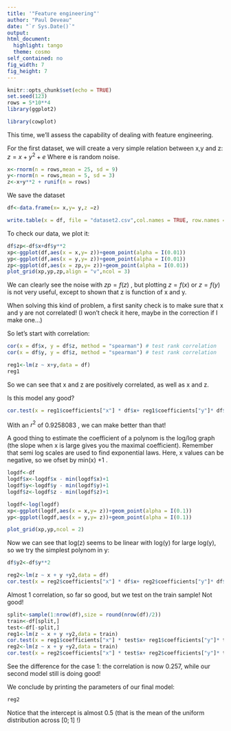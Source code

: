 ```yaml
---
title: '"Feature engineering"'
author: "Paul Deveau"
date: "`r Sys.Date()`"
output: 
html_document:
  highlight: tango
  theme: cosmo
self_contained: no
fig_width: 7
fig_height: 7
---
```


```r
knitr::opts_chunk$set(echo = TRUE)
set.seed(123)
rows = 5*10**4 
library(ggplot2)

library(cowplot)
```

This time, we'll assess the capability of dealing with feature engineering.

For the first dataset, we will create a very simple relation between x,y and z:
$z = x + y^2 + e$
Where e is random noise.

```r
x<-rnorm(n = rows,mean = 25, sd = 9)
y<-rnorm(n = rows,mean = 5, sd = 3)
z<-x+y**2 + runif(n = rows)

```

We save the dataset

```r

df<-data.frame(x= x,y= y,z =z)

write.table(x = df, file = "dataset2.csv",col.names = TRUE, row.names = FALSE,sep=",")

```

To check our data, we plot it:
```r
df$zp<-df$x+df$y**2
xp<-ggplot(df,aes(x = x,y= z))+geom_point(alpha = I(0.01))
yp<-ggplot(df,aes(x = y,y= z))+geom_point(alpha = I(0.01))
zp<-ggplot(df,aes(x = zp,y= z))+geom_point(alpha = I(0.01))
plot_grid(xp,yp,zp,align = "v",ncol = 3)

```

We can clearly see the noise with $zp =f(z)$ , but plotting $z = f(x)$ or $z = f(y)$ is not very useful, except to shown that z is function of x and y.

When solving this kind of problem, a first sanity check is to make sure that x and y are not correlated! (I won't check it here, maybe in the correction if I make one...)

So let's start with correlation:
```r
cor(x = df$x, y = df$z, method = "spearman") # test rank correlation
cor(x = df$y, y = df$z, method = "spearman") # test rank correlation

reg1<-lm(z ~ x+y,data = df)
reg1
```
So we can see that x and z are positively correlated, as well as x and z. 

Is this model any good?
```r
cor.test(x = reg1$coefficients["x"] * df$x+ reg1$coefficients["y"]* df$y, y = df$z, method = "pearson") # test linear correlation

```

With an $r^2$ of 0.9258083 , we can make better than that!

A good thing to estimate the coefficient of a polynom is the log/log graph (the slope when x is large gives you the maximal coefficient). Remember that semi log scales are used to find exponential laws. Here, x values can be negative, so we ofset by min(x) +1 .
```r
logdf<-df
logdf$x<-logdf$x - min(logdf$x)+1
logdf$y<-logdf$y - min(logdf$y)+1
logdf$z<-logdf$z - min(logdf$z)+1

logdf<-log(logdf)
xp<-ggplot(logdf,aes(x = x,y= z))+geom_point(alpha = I(0.1))
yp<-ggplot(logdf,aes(x = y,y= z))+geom_point(alpha = I(0.1))

plot_grid(xp,yp,ncol = 2)
```

Now we can see that log(z) seems to be linear with log(y) for large log(y), so we try the simplest polynom in y:

```r
df$y2<-df$y**2

reg2<-lm(z ~ x + y +y2,data = df)
cor.test(x = reg2$coefficients["x"] * df$x+ reg2$coefficients["y"]* df$y + reg2$coefficients["y2"]* df$y2, y = df$z, method = "pearson") # test linear correlation


```

Almost 1 correlation, so far so good, but we test on the train sample! Not good!

```r

split<-sample(1:nrow(df),size = round(nrow(df)/2))
train<-df[split,]
test<-df[-split,]
reg1<-lm(z ~ x + y +y2,data = train)
cor.test(x = reg1$coefficients["x"] * test$x+ reg1$coefficients["y"]* test$y, y = test$z, method = "pearson")
reg2<-lm(z ~ x + y +y2,data = train)
cor.test(x = reg2$coefficients["x"] * test$x+ reg2$coefficients["y"]* test$y + reg2$coefficients["y2"]*test$y2, y = test$z, method = "pearson")


```
See the difference for the case 1: the correlation is now 0.257, while our second model still is doing good!

We conclude by printing the parameters of our final model:

```r
reg2
```

Notice that the intercept is almost 0.5 (that is the mean of the uniform distribution across $[0;1]$ !)
